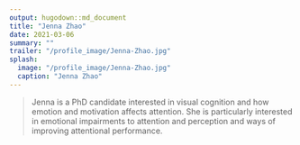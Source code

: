 ```yaml
---
output: hugodown::md_document
title: "Jenna Zhao"
date: 2021-03-06
summary: ""
trailer: "/profile_image/Jenna-Zhao.jpg"
splash:
  image: "/profile_image/Jenna-Zhao.jpg"
  caption: "Jenna Zhao"
---
```


> Jenna is a PhD candidate interested in visual cognition and how emotion and motivation affects attention. She is particularly interested in emotional impairments to attention and perception and ways of improving attentional performance.

